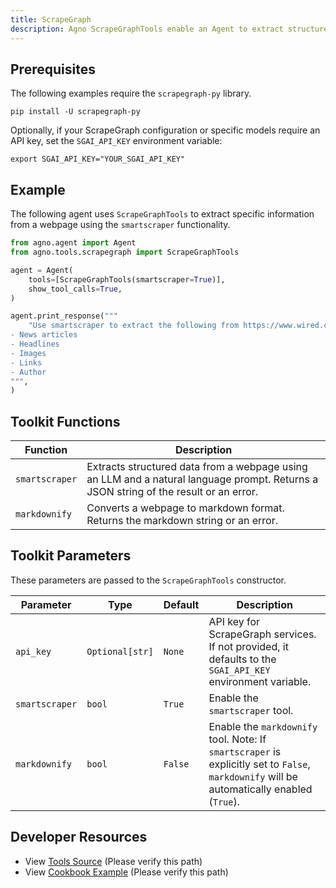 ```yaml
---
title: ScrapeGraph
description: Agno ScrapeGraphTools enable an Agent to extract structured data from webpages for LLMs in markdown format.
---
```



## Prerequisites

The following examples require the `scrapegraph-py` library.

```shell
pip install -U scrapegraph-py
```

Optionally, if your ScrapeGraph configuration or specific models require an API key, set the `SGAI_API_KEY` environment variable:

```shell
export SGAI_API_KEY="YOUR_SGAI_API_KEY"
```

## Example

The following agent uses `ScrapeGraphTools` to extract specific information from a webpage using the `smartscraper` functionality.

```python
from agno.agent import Agent
from agno.tools.scrapegraph import ScrapeGraphTools

agent = Agent(
    tools=[ScrapeGraphTools(smartscraper=True)],
    show_tool_calls=True,
)

agent.print_response("""
    "Use smartscraper to extract the following from https://www.wired.com/category/science/:
- News articles
- Headlines
- Images
- Links
- Author
""",
)
```

## Toolkit Functions

| Function       | Description                                                                    |
| -------------- | ------------------------------------------------------------------------------ |
| `smartscraper` | Extracts structured data from a webpage using an LLM and a natural language prompt. Returns a JSON string of the result or an error. |
| `markdownify`  | Converts a webpage to markdown format. Returns the markdown string or an error.   |

## Toolkit Parameters

These parameters are passed to the `ScrapeGraphTools` constructor.

| Parameter      | Type            | Default | Description                                                                                                                             |
| -------------- | --------------- | ------- | --------------------------------------------------------------------------------------------------------------------------------------- |
| `api_key`      | `Optional[str]` | `None`  | API key for ScrapeGraph services. If not provided, it defaults to the `SGAI_API_KEY` environment variable.                             |
| `smartscraper` | `bool`          | `True`  | Enable the `smartscraper` tool.                                                                                                         |
| `markdownify`  | `bool`          | `False` | Enable the `markdownify` tool. Note: If `smartscraper` is explicitly set to `False`, `markdownify` will be automatically enabled (`True`). |

## Developer Resources

- View [Tools Source](https://github.com/agno-agi/agno/blob/main/libs/agno/agno/tools/scrapegraph.py) (Please verify this path)
- View [Cookbook Example](https://github.com/agno-agi/agno/blob/main/cookbook/tools/scrapegraph_tools.py) (Please verify this path) 